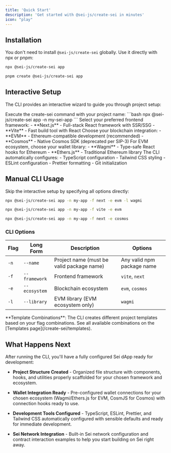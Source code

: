 ```yaml
---
title: 'Quick Start'
description: 'Get started with @sei-js/create-sei in minutes'
icon: "play"
---
```


## Installation

You don't need to install `@sei-js/create-sei` globally. Use it directly with npx or pnpm:

<CodeGroup>

```bash npx
npx @sei-js/create-sei app
```

```bash pnpm
pnpm create @sei-js/create-sei app
```

</CodeGroup>

## Interactive Setup

The CLI provides an interactive wizard to guide you through project setup:

<Steps>
  <Step title="Run the CLI">
    Execute the create-sei command with your project name:
    ```bash
    npx @sei-js/create-sei app -n my-sei-app
    ```
  </Step>
  
  <Step title="Choose Framework">
    Select your preferred frontend framework:
    - **Next.js** - Full-stack React framework with SSR/SSG
    - **Vite** - Fast build tool with React
  </Step>
  
  <Step title="Select Ecosystem">
    Choose your blockchain integration:
    - **EVM** - Ethereum-compatible development (recommended)
    - **Cosmos** - Native Cosmos SDK (deprecated per SIP-3)
  </Step>
  
  <Step title="Pick Library (EVM only)">
    For EVM ecosystem, choose your wallet library:
    - **Wagmi** - Type-safe React hooks for Ethereum
    - **Ethers.js** - Traditional Ethereum library
  </Step>
  
  <Step title="Project Setup">
    The CLI automatically configures:
    - TypeScript configuration
    - Tailwind CSS styling
    - ESLint configuration
    - Prettier formatting
    - Git initialization
  </Step>
</Steps>

## Manual CLI Usage

Skip the interactive setup by specifying all options directly:

<CodeGroup>

```bash Next.js + Wagmi
npx @sei-js/create-sei app -n my-app -f next -e evm -l wagmi
```

```bash Vite + Ethers.js
npx @sei-js/create-sei app -n my-app -f vite -e evm
```

```bash Next.js + CosmJS (Deprecated)
npx @sei-js/create-sei app -n my-app -f next -e cosmos
```

</CodeGroup>

### CLI Options

| Flag | Long Form | Description | Options |
|------|-----------|-------------|---------|
| `-n` | `--name` | Project name (must be valid package name) | Any valid npm package name |
| `-f` | `--framework` | Frontend framework | `vite`, `next` |
| `-e` | `--ecosystem` | Blockchain ecosystem | `evm`, `cosmos` |
| `-l` | `--library` | EVM library (EVM ecosystem only) | `wagmi` |

<Info>
**Template Combinations**: The CLI creates different project templates based on your flag combinations. See all available combinations on the [Templates page](/create-sei/templates).
</Info>

## What Happens Next

After running the CLI, you'll have a fully configured Sei dApp ready for development:

- **Project Structure Created** - Organized file structure with components, hooks, and utilities properly scaffolded for your chosen framework and ecosystem.

- **Wallet Integration Ready** - Pre-configured wallet connections for your chosen ecosystem (Wagmi/Ethers.js for EVM, CosmJS for Cosmos) with connection hooks ready to use.

- **Development Tools Configured** - TypeScript, ESLint, Prettier, and Tailwind CSS automatically configured with sensible defaults and ready for immediate development.

- **Sei Network Integration** - Built-in Sei network configuration and contract interaction examples to help you start building on Sei right away.